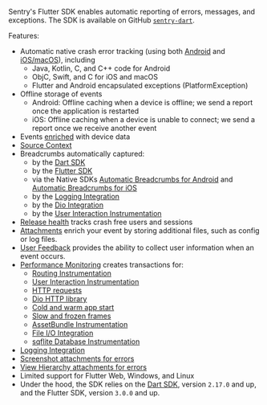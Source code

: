 <Note>

Sentry's Flutter SDK enables automatic reporting of errors, messages, and exceptions. The SDK is available on GitHub [`sentry-dart`](https://github.com/getsentry/sentry-dart/).

</Note>

Features:

- Automatic native crash error tracking (using both [Android](/platforms/android/) and [iOS/macOS](/platforms/apple/)), including
  - Java, Kotlin, C, and C++ code for Android
  - ObjC, Swift, and C for iOS and macOS
  - Flutter and Android encapsulated exceptions (PlatformException)
- Offline storage of events
  - Android: Offline caching when a device is offline; we send a report once the application is restarted
  - iOS: Offline caching when a device is unable to connect; we send a report once we receive another event
- Events [enriched](/platforms/flutter/enriching-events/context/) with device data
- [Source Context](/platforms/flutter/data-management/debug-files/source-context/)
- Breadcrumbs automatically captured:
  - by the [Dart SDK](/platforms/dart/enriching-events/breadcrumbs/#automatic-breadcrumbs)
  - by the [Flutter SDK](/platforms/flutter/enriching-events/breadcrumbs/#automatic-breadcrumbs)
  - via the Native SDKs [Automatic Breadcrumbs for Android](/platforms/android/enriching-events/breadcrumbs/#automatic-breadcrumbs) and [Automatic Breadcrumbs for iOS](/platforms/apple/configuration/integrations/default/#sentryautobreadcrumbtrackingintegration)
  - by the [Logging Integration](/platforms/dart/configuration/integrations/logging)
  - by the [Dio Integration](/platforms/dart/configuration/integrations/dio/)
  - by the [User Interaction Instrumentation](/platforms/flutter/configuration/integrations/user-interaction-instrumentation/)
- [Release health](/product/releases/health/) tracks crash free users and sessions
- [Attachments](/platforms/flutter/enriching-events/attachments/) enrich your event by storing additional files, such as config or log files.
- [User Feedback](/platforms/flutter/enriching-events/user-feedback/) provides the ability to collect user information when an event occurs.
- [Performance Monitoring](/product/performance/) creates transactions for:
  - [Routing Instrumentation](/platforms/flutter/performance/instrumentation/automatic-instrumentation/#routing-instrumentation)
  - [User Interaction Instrumentation](/platforms/flutter/configuration/integrations/user-interaction-instrumentation/)
  - [HTTP requests](/platforms/flutter/performance/instrumentation/automatic-instrumentation/#httpclient-library-instrumentation)
  - [Dio HTTP library](/platforms/dart/configuration/integrations/dio/#performance-monitoring-for-http-requests)
  - [Cold and warm app start](/platforms/flutter/performance/instrumentation/automatic-instrumentation/#app-start-instrumentation)
  - [Slow and frozen frames](/platforms/flutter/performance/instrumentation/automatic-instrumentation/#slow-and-frozen-frames)
  - [AssetBundle Instrumentation](/platforms/flutter/performance/instrumentation/automatic-instrumentation/#assetbundle-instrumentation)
  - [File I/O Integration](/platforms/dart/configuration/integrations/file/)
  - [sqflite Database Instrumentation](/platforms/flutter/configuration/integrations/sqflite-instrumentation/)
- [Logging Integration](/platforms/dart/configuration/integrations/logging)
- [Screenshot attachments for errors](/platforms/flutter/enriching-events/screenshots/)
- [View Hierarchy attachments for errors](/platforms/flutter/enriching-events/viewhierarchy/)
- Limited support for Flutter Web, Windows, and Linux
- Under the hood, the SDK relies on the [Dart SDK](/platforms/dart/), version `2.17.0` and up, and the Flutter SDK, version `3.0.0` and up.
